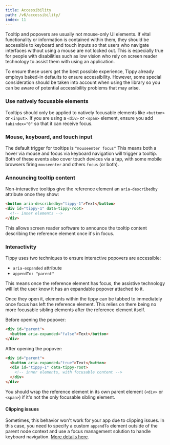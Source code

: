 ```yaml
---
title: Accessibility
path: /v6/accessibility/
index: 11
---
```


Tooltip and popovers are usually not mouse-only UI elements. If vital
functionality or information is contained within them, they should be accessible
to keyboard and touch inputs so that users who navigate interfaces without using
a mouse are not locked out. This is especially true for people with disabilities
such as low vision who rely on screen reader technology to assist them with
using an application.

To ensure these users get the best possible experience, Tippy already employs
baked-in defaults to ensure accessibility. However, some special consideration
should be taken into account when using the library so you can be aware of
potential accessibility problems that may arise.

### Use natively focusable elements

Tooltips should only be applied to natively focusable elements like `<button>`
or `<input>`. If you are using a `<div>` or `<span>` element, ensure you add
`tabindex="0"` so that it can receive focus.

### Mouse, keyboard, and touch input

The default trigger for tooltips is `"mouseenter focus"` This means both a hover
via mouse and focus via keyboard navigation will trigger a tooltip. Both of
these events also cover touch devices via a tap, with some mobile browsers
firing `mouseenter` and others `focus` (or both).

### Announcing tooltip content

Non-interactive tooltips give the reference element an `aria-describedby`
attribute once they show:

```html
<button aria-describedby="tippy-1">Text</button>
<div id="tippy-1" data-tippy-root>
  <!-- inner elements -->
</div>
```

This allows screen reader software to announce the tooltip content describing
the reference element once it's in focus.

### Interactivity

Tippy uses two techniques to ensure interactive popovers are accessible:

- `aria-expanded` attribute
- `appendTo: "parent"`

This means once the reference element has focus, the assistive technology will
let the user know it has an expandable popover attached to it.

Once they open it, elements within the tippy can be tabbed to immediately once
focus has left the reference element. This relies on there being no more
focusable sibling elements after the reference element itself.

Before opening the popover:

```html
<div id="parent">
  <button aria-expanded="false">Text</button>
</div>
```

After opening the popover:

```html
<div id="parent">
  <button aria-expanded="true">Text</button>
  <div id="tippy-1" data-tippy-root>
    <!-- inner elements, with focusable content -->
  </div>
</div>
```

You should wrap the reference element in its own parent element (`<div>` or
`<span>`) if it's not the only focusable sibling element.

#### Clipping issues

Sometimes, this behavior won't work for your app due to clipping issues. In this
case, you need to specify a custom `appendTo` element outside of the parent node
context and use a focus management solution to handle keyboard navigation.
[More details here](../faq/#my-tooltip-appears-cut-off-or-is-not-showing-at-all).
